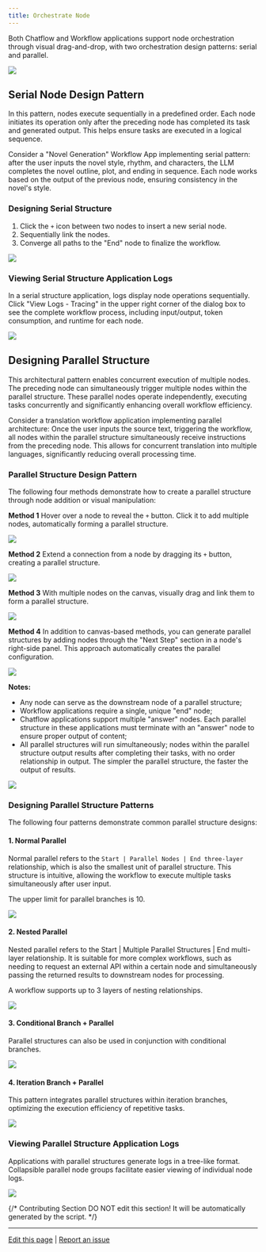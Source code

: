 ```yaml
---
title: Orchestrate Node
---
```



Both Chatflow and Workflow applications support node orchestration through visual drag-and-drop, with two orchestration design patterns: serial and parallel.

![](https://assets-docs.dify.ai/dify-enterprise-mintlify/en/guides/workflow/3984e13db72e2bd19870f5764ec000cf.jpeg)

## Serial Node Design Pattern

In this pattern, nodes execute sequentially in a predefined order. Each node initiates its operation only after the preceding node has completed its task and generated output. This helps ensure tasks are executed in a logical sequence.

Consider a "Novel Generation" Workflow App implementing serial pattern: after the user inputs the novel style, rhythm, and characters, the LLM completes the novel outline, plot, and ending in sequence. Each node works based on the output of the previous node, ensuring consistency in the novel's style.

### Designing Serial Structure

1. Click the `+` icon between two nodes to insert a new serial node.
2. Sequentially link the nodes.
3. Converge all paths to the "End" node to finalize the workflow.

![](https://assets-docs.dify.ai/dify-enterprise-mintlify/en/guides/workflow/e8e884e146994b5f95cb16ec31cdd81b.png)

### Viewing Serial Structure Application Logs

In a serial structure application, logs display node operations sequentially. Click "View Logs - Tracing" in the upper right corner of the dialog box to see the complete workflow process, including input/output, token consumption, and runtime for each node.

![](https://assets-docs.dify.ai/dify-enterprise-mintlify/en/guides/workflow/1707ee3651f154fcb90c882a2aeab6e9.png)

## Designing Parallel Structure

This architectural pattern enables concurrent execution of multiple nodes. The preceding node can simultaneously trigger multiple nodes within the parallel structure. These parallel nodes operate independently, executing tasks concurrently and significantly enhancing overall workflow efficiency.

Consider a translation workflow application implementing parallel architecture: Once the user inputs the source text, triggering the workflow, all nodes within the parallel structure simultaneously receive instructions from the preceding node. This allows for concurrent translation into multiple languages, significantly reducing overall processing time.

### Parallel Structure Design Pattern

The following four methods demonstrate how to create a parallel structure through node addition or visual manipulation:

**Method 1** Hover over a node to reveal the `+` button. Click it to add multiple nodes, automatically forming a parallel structure.

![](https://assets-docs.dify.ai/dify-enterprise-mintlify/en/guides/workflow/b93ff4b81f2a5526a8787aa1e9fb314d.png)

**Method 2** Extend a connection from a node by dragging its `+` button, creating a parallel structure.

![](https://assets-docs.dify.ai/dify-enterprise-mintlify/en/guides/workflow/8deebdb38e3848966ed667e6ed97bdce.png)

**Method 3** With multiple nodes on the canvas, visually drag and link them to form a parallel structure.

![](https://assets-docs.dify.ai/dify-enterprise-mintlify/en/guides/workflow/3997bca0f5efa1a3c4a214dbe3ed1f0c.png)

**Method 4** In addition to canvas-based methods, you can generate parallel structures by adding nodes through the "Next Step" section in a node's right-side panel. This approach automatically creates the parallel configuration.

![](/en/img/orchestrate-node-parallel-design-method-4.jpeg)

**Notes:**

* Any node can serve as the downstream node of a parallel structure;
* Workflow applications require a single, unique "end" node;
* Chatflow applications support multiple "answer" nodes. Each parallel structure in these applications must terminate with an "answer" node to ensure proper output of content;
* All parallel structures will run simultaneously; nodes within the parallel structure output results after completing their tasks, with no order relationship in output. The simpler the parallel structure, the faster the output of results.

![](https://assets-docs.dify.ai/dify-enterprise-mintlify/en/guides/workflow/1d0884e4c9bfa548d84849871719d646.png)

### Designing Parallel Structure Patterns

The following four patterns demonstrate common parallel structure designs:

#### 1. Normal Parallel

Normal parallel refers to the `Start | Parallel Nodes | End three-layer` relationship, which is also the smallest unit of parallel structure. This structure is intuitive, allowing the workflow to execute multiple tasks simultaneously after user input.

The upper limit for parallel branches is 10.

![](https://assets-docs.dify.ai/dify-enterprise-mintlify/en/guides/workflow/5ba85864454880561ec95a37db382f20.png)

#### 2. Nested Parallel

Nested parallel refers to the Start | Multiple Parallel Structures | End multi-layer relationship. It is suitable for more complex workflows, such as needing to request an external API within a certain node and simultaneously passing the returned results to downstream nodes for processing.

A workflow supports up to 3 layers of nesting relationships.

![](https://assets-docs.dify.ai/dify-enterprise-mintlify/en/guides/workflow/036f9fcfb1d0f8dedbd34e90ebb64c29.png)

#### 3. Conditional Branch + Parallel

Parallel structures can also be used in conjunction with conditional branches.

![](https://assets-docs.dify.ai/dify-enterprise-mintlify/en/guides/workflow/d28637a39327032fa333fd49b9dd2e73.png)

#### 4. Iteration Branch + Parallel

This pattern integrates parallel structures within iteration branches, optimizing the execution efficiency of repetitive tasks.

![](https://assets-docs.dify.ai/dify-enterprise-mintlify/en/guides/workflow/bc06917031cf52c2e3d8cf9fe8a8dc8b.png)

### Viewing Parallel Structure Application Logs

Applications with parallel structures generate logs in a tree-like format. Collapsible parallel node groups facilitate easier viewing of individual node logs.

![](https://assets-docs.dify.ai/dify-enterprise-mintlify/en/guides/workflow/ad6acb838b58d2e0c8f99669b24aa20d.png)

{/*
Contributing Section
DO NOT edit this section!
It will be automatically generated by the script.
*/}

---

[Edit this page](https://github.com/langgenius/dify-docs/edit/main/en/guides/workflow/orchestrate-node.mdx) | [Report an issue](https://github.com/langgenius/dify-docs/issues/new?title=Documentation%20Issue%3A%20strate-n&body=%23%23%20Issue%20Description%0A%3C%21--%20Please%20briefly%20describe%20the%20issue%20you%20found%20--%3E%0A%0A%23%23%20Page%20Link%0Ahttps%3A%2F%2Fgithub.com%2Flanggenius%2Fdify-docs%2Fblob%2Fmain%2Fen/guides/workflow%2Forchestrate-node.mdx%0A%0A%23%23%20Suggested%20Changes%0A%3C%21--%20If%20you%20have%20specific%20suggestions%20for%20changes%2C%20please%20describe%20them%20here%20--%3E%0A%0A%3C%21--%20Thank%20you%20for%20helping%20improve%20our%20documentation%21%20--%3E)


